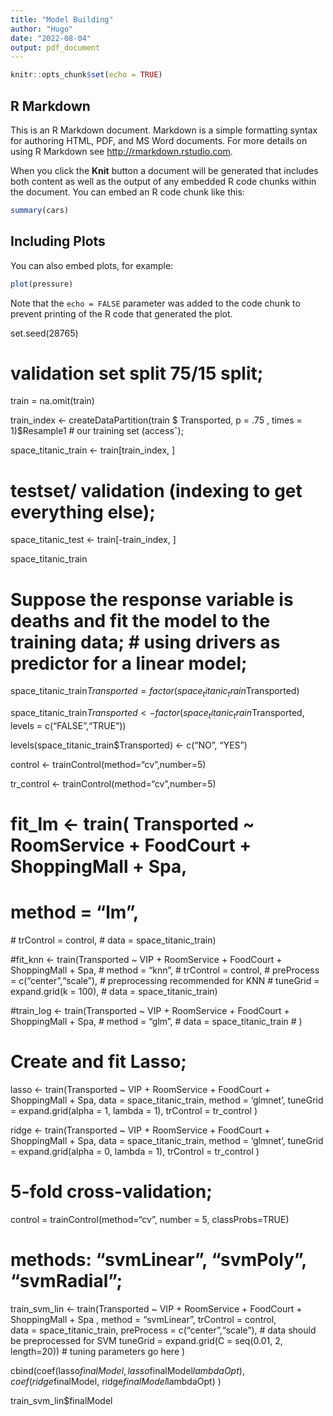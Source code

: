```yaml
---
title: "Model Building"
author: "Hugo"
date: "2022-08-04"
output: pdf_document
---
```


```r
knitr::opts_chunk$set(echo = TRUE)
```

## R Markdown

This is an R Markdown document. Markdown is a simple formatting syntax for authoring HTML, PDF, and MS Word documents. For more details on using R Markdown see <http://rmarkdown.rstudio.com>.

When you click the **Knit** button a document will be generated that includes both content as well as the output of any embedded R code chunks within the document. You can embed an R code chunk like this:

```r
summary(cars)
```

## Including Plots

You can also embed plots, for example:

```r
plot(pressure)
```

Note that the `echo = FALSE` parameter was added to the code chunk to prevent printing of the R code that generated the plot.


set.seed(28765)

# validation set split 75/15 split;

train = na.omit(train)

train_index <- createDataPartition(train $ Transported, p = .75 , times = 1)$Resample1 # our training set (accessˆ);

space_titanic_train <- train[train_index, ]

# testset/ validation (indexing to get everything else);

space_titanic_test <- train[-train_index, ]

space_titanic_train



# Suppose the response variable is deaths and fit the model to the training data; # using drivers as predictor for a linear model;

space_titanic_train$Transported = factor(space_titanic_train$Transported)

space_titanic_train$Transported <- factor(space_titanic_train$Transported, levels = c("FALSE","TRUE"))

levels(space_titanic_train$Transported) <- c("NO", "YES")

control <- trainControl(method="cv",number=5)

tr_control <- trainControl(method="cv",number=5)

# fit_lm <- train( Transported ~ RoomService + FoodCourt + ShoppingMall + Spa,
#                method = "lm",
 #               trControl = control,
  #              data = space_titanic_train)

#fit_knn <- train(Transported ~ VIP + RoomService + FoodCourt + ShoppingMall + Spa,
#                 method = "knn",
 #                trControl = control,
  #               preProcess = c("center","scale"), # preprocessing recommended for KNN
   #              tuneGrid = expand.grid(k = 100),
    #             data = space_titanic_train)

#train_log <- train(Transported ~ VIP + RoomService + FoodCourt + ShoppingMall + Spa, 
 #                  method = "glm", 
  #                 data = space_titanic_train
   #                )

# Create and fit Lasso;

lasso <- train(Transported ~ VIP + RoomService + FoodCourt + ShoppingMall + Spa,
             data = space_titanic_train,
             method = 'glmnet', 
             tuneGrid = expand.grid(alpha = 1, lambda = 1),
             trControl = tr_control 
) 

ridge <- train(Transported ~ VIP + RoomService + FoodCourt + ShoppingMall + Spa,
             data = space_titanic_train,
             method = 'glmnet', 
             tuneGrid = expand.grid(alpha = 0, lambda = 1),
             trControl = tr_control 
)

# 5-fold cross-validation;

control = trainControl(method="cv", number = 5, classProbs=TRUE)

# methods: "svmLinear", "svmPoly", "svmRadial";



train_svm_lin <- train(Transported ~ VIP + RoomService + FoodCourt + ShoppingMall + Spa ,
                       method = "svmLinear", 
                       trControl = control,  
                       data = space_titanic_train,
                       preProcess = c("center","scale"),  # data should be preprocessed for SVM
                       tuneGrid = expand.grid(C = seq(0.01, 2, length=20))  # tuning parameters go here
                   )


cbind(coef(lasso$finalModel, lasso$finalModel$lambdaOpt),
      coef(ridge$finalModel, ridge$finalModel$lambdaOpt)
      )

train_svm_lin$finalModel




